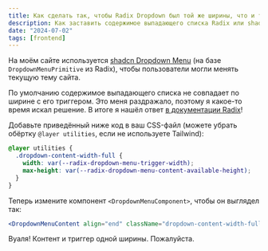 ```yaml
---
title: Как сделать так, чтобы Radix Dropdown был той же ширины, что и триггер
description: Как заставить содержимое выпадающего списка Radix или shadcn совпадать по ширине с триггером.
date: "2024-07-02"
tags: [frontend]
---
```


На моём сайте используется [shadcn Dropdown Menu](https://ui.shadcn.com/docs/components/dropdown-menu) (на базе `DropdownMenuPrimitive` из Radix), чтобы пользователи могли менять текущую тему сайта.

По умолчанию содержимое выпадающего списка не совпадает по ширине с его триггером. Это меня раздражало, поэтому я какое-то время искал решение. В итоге я нашёл ответ [в документации Radix](https://www.radix-ui.com/primitives/docs/components/dropdown-menu#constrain-the-contentsub-content-size)!

Добавьте приведённый ниже код в ваш CSS-файл (можете убрать обёртку `@layer utilities`, если не используете Tailwind):

```css
@layer utilities {
  .dropdown-content-width-full {
    width: var(--radix-dropdown-menu-trigger-width);
    max-height: var(--radix-dropdown-menu-content-available-height);
  }
}
```

Теперь измените компонент `<DropdownMenuComponent>`, чтобы он выглядел так:

```jsx
<DropdownMenuContent align="end" className="dropdown-content-width-full">
```

Вуаля! Контент и триггер одной ширины. Пожалуйста.

